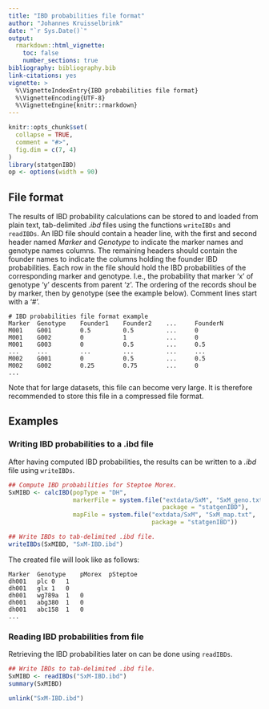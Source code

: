 ```yaml
---
title: "IBD probabilities file format"
author: "Johannes Kruisselbrink"
date: "`r Sys.Date()`"
output: 
  rmarkdown::html_vignette:
    toc: false
    number_sections: true
bibliography: bibliography.bib
link-citations: yes
vignette: >
  %\VignetteIndexEntry{IBD probabilities file format}
  %\VignetteEncoding{UTF-8}
  %\VignetteEngine{knitr::rmarkdown}
---
```


```r
knitr::opts_chunk$set(
  collapse = TRUE,
  comment = "#>",
  fig.dim = c(7, 4)
)
library(statgenIBD)
op <- options(width = 90)
```

## File format

The results of IBD probability calculations can be stored to and loaded from plain text, tab-delimited *.ibd* files using the functions `writeIBDs` and `readIBDs`. An IBD file should contain a header line, with the first and second header named *Marker* and *Genotype* to indicate the marker names and genotype names columns. The remaining headers should contain the  founder names to indicate the columns holding the founder IBD probabilities. Each row in the file should hold the IBD probabilities of the corresponding marker and genotype. I.e., the probability that marker 'x' of genotype 'y' descents from parent 'z'. The ordering of the records shoul be by marker, then by genotype (see the example below). Comment lines start with a '#'.
```
# IBD probabilities file format example
Marker  Genotype    Founder1    Founder2    ...     FounderN
M001    G001        0.5         0.5         ...     0 
M001    G002        0           1           ...     0 
M001    G003        0           0.5         ...     0.5 
...     ...         ...         ...         ...     ...
M002    G001        0           0.5         ...     0.5 
M002    G002        0.25        0.75        ...     0 
...
```
Note that for large datasets, this file can become very large. It is therefore recommended to store this file in a compressed file format.

## Examples

### Writing IBD probabilities to a .ibd file

After having computed IBD probabilities, the results can be written to a *.ibd*
file using `writeIBDs`.

```r
## Compute IBD probabilities for Steptoe Morex.
SxMIBD <- calcIBD(popType = "DH",
                  markerFile = system.file("extdata/SxM", "SxM_geno.txt",
                                           package = "statgenIBD"),
                  mapFile = system.file("extdata/SxM", "SxM_map.txt",
                                        package = "statgenIBD"))

## Write IBDs to tab-delimited .ibd file.
writeIBDs(SxMIBD, "SxM-IBD.ibd")
```

The created file will look like as follows:

```
Marker	Genotype	pMorex	pSteptoe
dh001	plc	0	1
dh001	glx	1	0
dh001	wg789a	1	0
dh001	abg380	1	0
dh001	abc158	1	0
...
```

### Reading IBD probabilities from file

Retrieving the IBD probabilities later on can be done using `readIBDs`.
```r
## Write IBDs to tab-delimited .ibd file.
SxMIBD <- readIBDs("SxM-IBD.ibd")
summary(SxMIBD)
```
```r
unlink("SxM-IBD.ibd")
```
